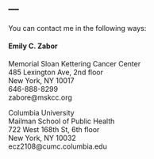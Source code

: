 ---
---

<link rel="stylesheet" href="styles.css" type="text/css">

You can contact me in the following ways:

#### Emily C. Zabor

Memorial Sloan Kettering Cancer Center<br>
485 Lexington Ave, 2nd floor<br>
New York, NY 10017<br>
646-888-8299<br>
zabore@mskcc.org<br>

Columbia University<br>
Mailman School of Public Health<br>
722 West 168th St, 6th floor<br>
New York, NY 10032<br>
ecz2108@cumc.columbia.edu<br>

